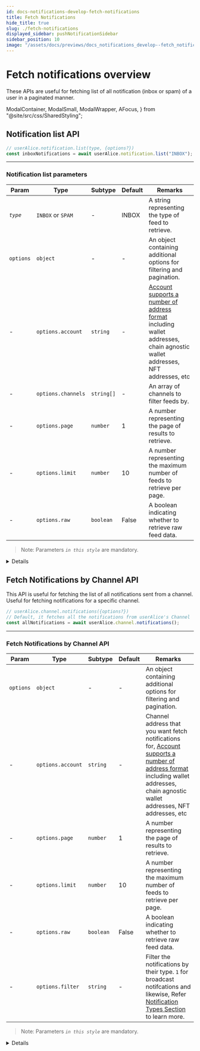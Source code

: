```yaml
---
id: docs-notifications-develop-fetch-notifications
title: Fetch Notifications
hide_title: true
slug: ./fetch-notifications
displayed_sidebar: pushNotificationSidebar
sidebar_position: 10
image: "/assets/docs/previews/docs_notifications_develop--fetch_notifications.png"
---
```


# Fetch notifications overview

These APIs are useful for fetching list of all notification (inbox or spam) of a user in a paginated manner.

<head>
  <title>
    {"Fetch Notifications | Push Notifications | Push Documentation"}
  </title>
</head>

  ModalContainer,
  ModalSmall,
  ModalWrapper,
  AFocus,
} from "@site/src/css/SharedStyling";

## Notification list API

<Tabs className="codetabs" groupId="code-examples">
  <TabItem value="js" attributes={{className: "codetab js"}} default>

```typescript
// userAlice.notification.list(type, {options?})
const inboxNotifications = await userAlice.notification.list("INBOX");
```

  </TabItem>
</Tabs>

---

### Notification list parameters

| Param     | Type               | Subtype    | Default | Remarks                                                                                                                                                                                                          |
| --------- | ------------------ | ---------- | ------- | ---------------------------------------------------------------------------------------------------------------------------------------------------------------------------------------------------------------- |
| _`type`_  | `INBOX` or `SPAM`  | -          | INBOX   | A string representing the type of feed to retrieve.                                                                                                                                                              |
| `options` | `object`           | -          | -       | An object containing additional options for filtering and pagination.                                                                                                                                            |
| -         | `options.account`  | `string`   | -       | [Account supports a number of address format](/docs/notifications/important-concepts/#types-of-supported-wallet-address-account) including wallet addresses, chain agnostic wallet addresses, NFT addresses, etc |
| -         | `options.channels` | `string[]` | -       | An array of channels to filter feeds by.                                                                                                                                                                         |
| -         | `options.page`     | `number`   | 1       | A number representing the page of results to retrieve.                                                                                                                                                           |
| -         | `options.limit`    | `number`   | 10      | A number representing the maximum number of feeds to retrieve per page.                                                                                                                                          |
| -         | `options.raw`      | `boolean`  | False   | A boolean indicating whether to retrieve raw feed data.                                                                                                                                                          |

> Note: Parameters _`in this style`_ are mandatory.

<Details summary="Expected response">

```typescript
[
  {
    cta: "",
    title: "test",
    message: "test",
    icon: "https://gateway.ipfs.io/ipfs/bafybeib76bmkscu6efwawi2tkltdgthwrpny2ok7lur7nltffgydiq7ruy/QmVaY4HQaorrMhKo1sHk7FM1B8Xi1JnT3DvJbG9Xv7VeLZ",
    url: "https://google.com",
    sid: "1922",
    app: "Updated Name",
    image: "",
    blockchain: "ETH_TEST_GOERLI",
    notification: { body: "test", title: "Updated Name - test" },
    secret: "",
  },
  {
    cta: "",
    title: "test",
    message: "test",
    icon: "https://gateway.ipfs.io/ipfs/bafybeib76bmkscu6efwawi2tkltdgthwrpny2ok7lur7nltffgydiq7ruy/QmVaY4HQaorrMhKo1sHk7FM1B8Xi1JnT3DvJbG9Xv7VeLZ",
    url: "https://google.com",
    sid: "1435",
    app: "Updated Name",
    image: "",
    blockchain: "ETH_TEST_GOERLI",
    notification: { body: "test", title: "Updated Name - test" },
    secret: "",
  },
  {
    cta: "",
    title: "test",
    message: "test",
    icon: "https://gateway.ipfs.io/ipfs/bafybeib76bmkscu6efwawi2tkltdgthwrpny2ok7lur7nltffgydiq7ruy/QmVaY4HQaorrMhKo1sHk7FM1B8Xi1JnT3DvJbG9Xv7VeLZ",
    url: "https://google.com",
    sid: "1432",
    app: "Updated Name",
    image: "",
    blockchain: "ETH_TEST_GOERLI",
    notification: { body: "test", title: "Updated Name - test" },
    secret: "",
  },
];
```

</Details>

## Fetch Notifications by Channel API

This API is useful for fetching the list of all notifications sent from a channel. Useful for fetching notifications for a specific channel.

<Tabs className="codetabs" groupId="code-examples">
  <TabItem value="js" attributes={{className: "codetab js"}} default>

```typescript
// userAlice.channel.notifications({options?})
// Default, it fetches all the notifications from userAlice's Channel
const allNotifications = await userAlice.channel.notifications();
```

  </TabItem>
</Tabs>

---

### Fetch Notifications by Channel API

| Param     | Type              | Subtype   | Default | Remarks                                                                                                                                                                                                                                                                 |
| --------- | ----------------- | --------- | ------- | ----------------------------------------------------------------------------------------------------------------------------------------------------------------------------------------------------------------------------------------------------------------------- |
| `options` | `object`          | -         | -       | An object containing additional options for filtering and pagination.                                                                                                                                                                                                   |
| -         | `options.account` | `string`  | -       | Channel address that you want fetch notifications for, [Account supports a number of address format](/docs/notifications/important-concepts/#types-of-supported-wallet-address-account) including wallet addresses, chain agnostic wallet addresses, NFT addresses, etc |
| -         | `options.page`    | `number`  | 1       | A number representing the page of results to retrieve.                                                                                                                                                                                                                  |
| -         | `options.limit`   | `number`  | 10      | A number representing the maximum number of feeds to retrieve per page.                                                                                                                                                                                                 |
| -         | `options.raw`     | `boolean` | False   | A boolean indicating whether to retrieve raw feed data.                                                                                                                                                                                                                 |
| -         | `options.filter`  | `string`  | -       | Filter the notifications by their type. `1` for broadcast notifcations and likewise, Refer [Notification Types Section](/docs/notifications/build/types-of-notification) to learn more.                                                                                 |

> Note: Parameters _`in this style`_ are mandatory.

<Details summary="Expected response">

```typescript
{ feeds: [], itemcount: 0 }
```

</Details>
